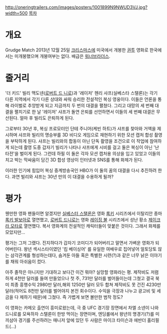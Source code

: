 http://oneringtrailers.com/images/posters/1001899N9NWUD3VJ.jpg?width=500
[[목차]]
= 개요 =
Grudge Match
2013년 12월 25일 [[크리스마스]]에 미국에서 개봉한 [[권투]] 영화로 한국에서는 미개봉했으며 개봉여부는 없다. 배급은 [[워너브라더스]].

{{{#!html
<iframe width="640" height="360" src="//www.youtube.com/embed/9nwOR9xl_04" frameborder="0" allowfullscreen></iframe>
}}}
= 줄거리 =
'더 키드' 빌리 맥도넨([[로버트 드 니로]])과 '레이저' 헨리 샤프(실베스타 스탤론)는 각기 다른 지역에서 각기 다른 상대와 싸워 승리한 전설적인 복싱 영웅이다. 이들은 언론을 통해 라이벌로 추앙받게 되고 지금까지 두 번의 대결을 펼쳤다. 그리고 대망의 세 번째 대결을 펼치기로 한 날 '레이저' 샤프가 돌연 은퇴를 선언하면서 이들의 세 번째 대결은 무산된다. 얼마 후 빌리도 은퇴하게 된다.
 
그로부터 30년 후, 복싱 프로모터인 단테 주니어(케빈 하트)가 샤프를 찾아와 거액을 제시하며 샤프와 빌리의 명승부를 3D 비디오 게임으로 재현하기 위한 모션 캡처 합성 촬영을 부탁하게 된다. 샤프는 빌리와의 합동이 아닌 단독 촬영을 조건으로 이 작업에 참여하게 되는데 촬영 도중 갑자기 빌리가 나타나 샤프에게 시비를 걸고 둘은 복싱이 아닌 '난타전'을 벌이게 된다. 그런데 하필 이 둘은 각자 모션 캡처용 의상을 입고 있었고 이들의 치고 박는 막싸움이 담긴 3D 합성 영상이 인터넷과 SNS를 통해 화제가 된다.
 
이러한 인기에 힘입어 복싱 중계방송국인 HBO가 이 둘의 꿈의 대결을 다시 추진하려 한다. 과연 빌리와 샤프는 30년 만의 이 대결을 수용하게 될까?

= 평가 =
웬만한 영화 팬들이면 알겠지만 [[실베스터 스탤론]]은 영화 [[록키]] 시리즈에서 이탈리안 종마 [[록키 발보아]]로 열연했고, [[로버트 드니로]]는 영화 [[레이징 불]] 시리즈에서 성난 황소 [[제이크 라 모타]]로 열연했다. 복서 영화계의 전설적인 캐릭터들이 맞붙은 것이다. 그래서 화제를 모았지만...

평가는 그저 그랬다. 진지하다가 갑자기 코미디가 되어버리고 말면서 가벼운 영화가 되어버린다. 왕년 섹시스타이였던 '킴 베이싱어' 를 유일한 여배우로 집어넣어 얼토당토 않는 삼각관계를 형성하는데다, 숨겨둔 아들 혹은 특별한 시련(?)과 같은 너무 낡은 이야기를 채워 아쉬움이 컸다.

아주 졸작은 아니지만 기대하고 보다간 이건 뭐야? 실망할 영화라는 평. 제작비도 저렴하게 4천만 달러를 들여 만들었으나 첫 주, 731만 달러를 벌어들이는데 그쳤고 결국 북미 최종 흥행수익 2980만 달러,해외 1250만 달러 모두 합쳐 제작비도 못 건진 4230만 달러(적어도 8천만 달러를 벌어야지 본전 회수이다. 수익을 극장과 나누고 광고비 및 세금을 다 제하기 때문)에 그쳤다. 즉 가볍게 보면 볼만한 범작 정도?

이 영화는 카메오 출연이 흥미로왔는데, 극 중 UFC 경기장 장면에서 차엘 소넨이 나와 드니로를 모욕하자 스탤론이 한방 먹이는 장면이며, 엔딩롤에서 왕년의 명경기(?)를 미끼삼아 경기를 주선하려는 매니저 앞에 있던 두 사람은 마이크 타이슨과 에반더 홀리필드(...)
